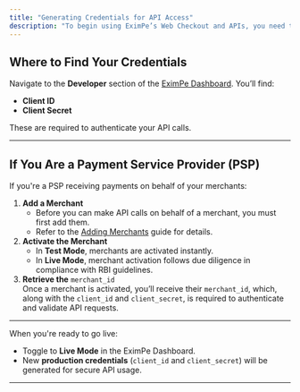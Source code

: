 ```yaml
---
title: "Generating Credentials for API Access"
description: "To begin using EximPe’s Web Checkout and APIs, you need to generate credentials — `client_id`, `client_secret` ."
---
```


## Where to Find Your Credentials

Navigate to the **Developer** section of the [EximPe Dashboard](https://merchant.eximpe.com). You’ll find:

- **Client ID**
- **Client Secret**

These are required to authenticate your API calls.

---

## If You Are a Payment Service Provider (PSP)

If you're a PSP receiving payments on behalf of your merchants:

1. **Add a Merchant**
   - Before you can make API calls on behalf of a merchant, you must first add them.
   - Refer to the [Adding Merchants](./adding-merchants) guide for details.
2. **Activate the Merchant**
   - In **Test Mode**, merchants are activated instantly.
   - In **Live Mode**, merchant activation follows due diligence in compliance with RBI guidelines.
3. **Retrieve the** `merchant_id`\
   Once a merchant is activated, you’ll receive their `merchant_id`, which, along with the `client_id` and `client_secret`, is required to authenticate and validate API requests.

---

When you're ready to go live:

- Toggle to **Live Mode** in the EximPe Dashboard.
- New **production credentials** (`client_id` and `client_secret`) will be generated for secure API usage.

---